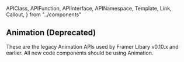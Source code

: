 <!-- 👋 Editing this file? Need help? → https://github.com/framer/api-docs/blob/master/CONTRIBUTING.md -->

  APIClass,
  APIFunction,
  APIInterface,
  APINamespace,
  Template,
  Link,
  Callout,
} from "../components"


## Animation (Deprecated)

<Callout>

These are the legacy Animation APIs used by Framer Libary v0.10.x and earlier. All new code components should be using <Link href="/pages/animation.mdx">Animation</Link>.

</Callout>

<APIFunction name="animate()" />

<APINamespace name="animate" />

<APIInterface name="Animatable" />

<APIFunction name="Animatable" />

<APINamespace name="Animatable" />

<APIClass name="FramerAnimation" />

<APIFunction name="transform()" />
